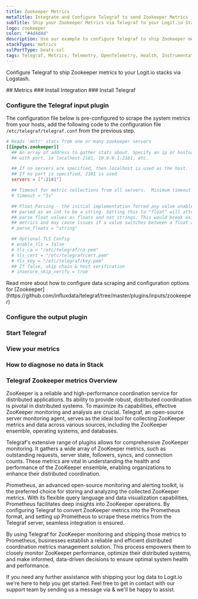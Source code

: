 ```yaml
---
title: Zookeeper Metrics
metaTitle: Integrate and Configure Telegraf to send Zookeeper Metrics
subTitle: Ship your Zookeeper Metrics via Telegraf to your Logit.io Stack
logo: zookeeper
color: "#4d4d4d"
description: Use our example to configure Telegraf to ship Zookeeper metrics to your Logit.io stacks. Configure Telegraf to send Zookeeper metrics to Logstash or Elastic.
stackTypes: metrics
sslPortType: beats-ssl
tags: Telegraf, Metrics, Telemetry, OpenTelemetry, Health, Instrumentation, Zookeeper, Distributed System
---
```


Configure Telegraf to ship Zookeeper metrics to your Logit.io stacks via Logstash.

<Steps>
  ## Metrics
  ### Install Integration
  <InstallIntegration/>
  ### Install Telegraf

  <InstallTelegraf />

  ### Configure the Telegraf input plugin

  The configuration file below is pre-configured to scrape the system metrics from your hosts, add the following code to the configuration file `/etc/telegraf/telegraf.conf` from the previous step.

  ```toml copy
  # Reads 'mntr' stats from one or many zookeeper servers
  [[inputs.zookeeper]]
    ## An array of address to gather stats about. Specify an ip or hostname
    ## with port. ie localhost:2181, 10.0.0.1:2181, etc.

    ## If no servers are specified, then localhost is used as the host.
    ## If no port is specified, 2181 is used
    servers = [":2181"]

    ## Timeout for metric collections from all servers.  Minimum timeout is "1s".
    # timeout = "5s"

    ## Float Parsing - the initial implementation forced any value unable to be
    ## parsed as an int to be a string. Setting this to "float" will attempt to
    ## parse float values as floats and not strings. This would break existing
    ## metrics and may cause issues if a value switches between a float and int.
    # parse_floats = "string"

    ## Optional TLS Config
    # enable_tls = false
    # tls_ca = "/etc/telegraf/ca.pem"
    # tls_cert = "/etc/telegraf/cert.pem"
    # tls_key = "/etc/telegraf/key.pem"
    ## If false, skip chain & host verification
    # insecure_skip_verify = true
  ```

  <Callout type="info">
    Read more about how to configure data scraping and configuration options for [Zookeeper](https://github.com/influxdata/telegraf/tree/master/plugins/inputs/zookeeper)
  </Callout>

  ### Configure the output plugin

  <TelegrafOutputPlugin />

  ### Start Telegraf

  <StartTelegraf />

  ### View your metrics
  <LaunchStack source="Zookeeper_Metrics_via_Telegraf" utmMedium="metrics" utmCampaign="telegraf-Zookeeper-metrics" />

  ### How to diagnose no data in Stack

  <DiagnoseNoData />

</Steps>

### Telegraf Zookeeper metrics Overview

ZooKeeper is a reliable and high-performance coordination service for distributed applications. 
Its ability to provide robust, distributed coordination is pivotal in distributed systems. 
To maximize its capabilities, effective ZooKeeper monitoring and analysis are crucial. 
Telegraf, an open-source server monitoring agent, serves as the ideal tool for collecting ZooKeeper 
metrics and data across various sources, including the ZooKeeper ensemble, operating systems, and databases.

Telegraf's extensive range of plugins allows for comprehensive ZooKeeper monitoring. It gathers a 
wide array of ZooKeeper metrics, such as outstanding requests, server state, followers, syncs, 
and connection counts. These metrics are vital in understanding the health and performance of 
the ZooKeeper ensemble, enabling organizations to enhance their distributed coordination.

Prometheus, an advanced open-source monitoring and alerting toolkit, is the preferred choice for 
storing and analyzing the collected ZooKeeper metrics. With its flexible query language and data 
visualization capabilities, Prometheus facilitates deep insights into ZooKeeper operations. 
By configuring Telegraf to convert ZooKeeper metrics into the Prometheus format, and setting up 
Prometheus to scrape these metrics from the Telegraf server, seamless integration is ensured.

By using Telegraf for ZooKeeper monitoring and shipping those metrics to Prometheus, businesses 
establish a reliable and efficient distributed coordination metrics management solution. 
This process empowers them to closely monitor ZooKeeper performance, optimize their distributed 
systems, and make informed, data-driven decisions to ensure optimal system health and performance.

If you need any further assistance with shipping your log data to Logit.io we're here to help you get started. 
Feel free to get in contact with our support team by sending us a message via <IntercomButton text="live chat" /> 
& we'll be happy to assist.